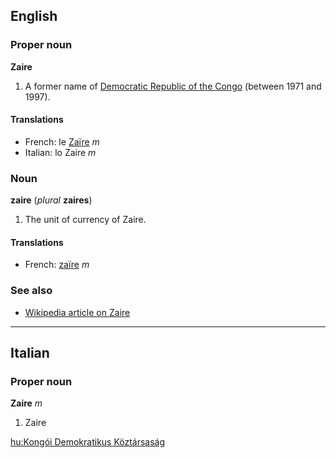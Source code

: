 ==English==
===Proper noun===
'''Zaire'''

#A former name of [[Democratic Republic of the Congo]] (between 1971 and 1997).

====Translations====
*French: le [[Zaïre]] ''m''
*Italian: lo Zaire ''m''

===Noun===
'''zaire''' (''plural'' '''zaires''')

#The unit of currency of Zaire.

====Translations====
*French: [[zaïre]] ''m''

===See also===
*[[w:Zaire|Wikipedia article on Zaire]]

----
==Italian==
===Proper noun===
'''Zaire''' ''m''

#Zaire

[[hu:Kongói Demokratikus Köztársaság]]